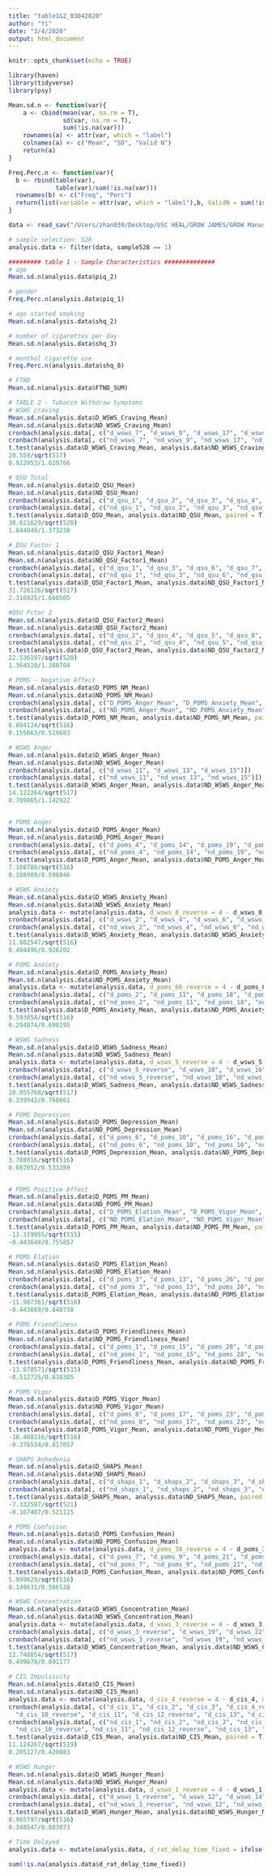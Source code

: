 ```yaml
---
title: "table1&2_03042020"
author: "Yi"
date: "3/4/2020"
output: html_document
---
```


```r
knitr::opts_chunk$set(echo = TRUE)
```

```r
library(haven)
library(tidyverse)
library(psy)
```

```r
Mean.sd.n <- function(var){
    a <- cbind(mean(var, na.rm = T), 
               sd(var, na.rm = T),
               sum(!is.na(var)))
    rownames(a) <- attr(var, which = "label")
    colnames(a) <- c("Mean", "SD", "Valid N")
    return(a)
}

Freq.Perc.n <- function(var){
  b <- rbind(table(var),
             table(var)/sum(!is.na(var)))
  rownames(b) <- c("Freq", "Perc")
  return(list(variable = attr(var, which = "label"),b, ValidN = sum(!is.na(var))))
}

```


```r
data <- read_sav("/Users/zhan039/Desktop/USC HEAL/GROW JAMES/GROW Manuscript _ Data_03032020/REDCap_wTeleform_Merged (scored + sorted)_06212018 (No 2nd survey) with DIFF_03082019.sav")
```

```r
# sample selection: 528
analysis.data <- filter(data, sample528 == 1)
```

```r
######### table 1 - Sample Characteristics ##############
# age
Mean.sd.n(analysis.data$piq_2)

# gender
Freq.Perc.n(analysis.data$piq_1)

# age started smoking
Mean.sd.n(analysis.data$shq_2)

# number of cigarettes per day
Mean.sd.n(analysis.data$shq_3)

# menthol cigarette use
Freq.Perc.n(analysis.data$shq_8)

# FTND
Mean.sd.n(analysis.data$FTND_SUM)
```

```r
# TABLE 2 - Tobacco Withdraw Symptoms
# WSWS craving
Mean.sd.n(analysis.data$D_WSWS_Craving_Mean)
Mean.sd.n(analysis.data$ND_WSWS_Craving_Mean)
cronbach(analysis.data[, c("d_wsws_7", "d_wsws_9", "d_wsws_17", "d_wsws_21")])
cronbach(analysis.data[, c("nd_wsws_7", "nd_wsws_9", "nd_wsws_17", "nd_wsws_21")])
t.test(analysis.data$D_WSWS_Craving_Mean, analysis.data$ND_WSWS_Craving_Mean, paired = T)
20.559/sqrt(517)
0.922953/1.020766

# QSU Total
Mean.sd.n(analysis.data$D_QSU_Mean)
Mean.sd.n(analysis.data$ND_QSU_Mean)
cronbach(analysis.data[, c("d_qsu_1", "d_qsu_2", "d_qsu_3", "d_qsu_4", "d_qsu_5", "d_qsu_6", "d_qsu_7", "d_qsu_8", "d_qsu_9", "d_qsu_10")])
cronbach(analysis.data[, c("nd_qsu_1", "nd_qsu_2", "nd_qsu_3", "nd_qsu_4", "nd_qsu_5", "nd_qsu_6", "nd_qsu_7", "nd_qsu_8", "nd_qsu_9", "nd_qsu_10")])
t.test(analysis.data$D_QSU_Mean, analysis.data$ND_QSU_Mean, paired = T)
30.621629/sqrt(520)
1.844049/1.373238

# QSU Factor 1
Mean.sd.n(analysis.data$D_QSU_Factor1_Mean)
Mean.sd.n(analysis.data$ND_QSU_Factor1_Mean)
cronbach(analysis.data[, c("d_qsu_1", "d_qsu_3", "d_qsu_6", "d_qsu_7", "d_qsu_10")])
cronbach(analysis.data[, c("nd_qsu_1", "nd_qsu_3", "nd_qsu_6", "nd_qsu_7", "nd_qsu_10")])
t.test(analysis.data$D_QSU_Factor1_Mean, analysis.data$ND_QSU_Factor1_Mean, paired = T)
31.726126/sqrt(517)
2.316925/1.660505

#QSU Fctor 2
Mean.sd.n(analysis.data$D_QSU_Factor2_Mean)
Mean.sd.n(analysis.data$ND_QSU_Factor2_Mean)
cronbach(analysis.data[, c("d_qsu_2", "d_qsu_4", "d_qsu_5", "d_qsu_8", "d_qsu_9")])
cronbach(analysis.data[, c("nd_qsu_2", "nd_qsu_4", "nd_qsu_5", "nd_qsu_8", "nd_qsu_9")])
t.test(analysis.data$D_QSU_Factor2_Mean, analysis.data$ND_QSU_Factor2_Mean, paired = T)
22.536197/sqrt(520)
1.364519/1.380704

# POMS - Negative Affect
Mean.sd.n(analysis.data$D_POMS_NM_Mean)
Mean.sd.n(analysis.data$ND_POMS_NM_Mean)
cronbach(analysis.data[, c("D_POMS_Anger_Mean", "D_POMS_Anxiety_Mean", "D_POMS_Confusion_Mean", "D_POMS_Depression_Mean", "D_POMS_Fatigue_Mean")])
cronbach(analysis.data[, c("ND_POMS_Anger_Mean", "ND_POMS_Anxiety_Mean", "ND_POMS_Confusion_Mean", "ND_POMS_Depression_Mean", "ND_POMS_Fatigue_Mean")])
t.test(analysis.data$D_POMS_NM_Mean, analysis.data$ND_POMS_NM_Mean, paired = T)
6.804124/sqrt(516)
0.155663/0.519683

# WSWS Anger
Mean.sd.n(analysis.data$D_WSWS_Anger_Mean)
Mean.sd.n(analysis.data$ND_WSWS_Anger_Mean)
cronbach(analysis.data[, c("d_wsws_11", "d_wsws_13", "d_wsws_15")])
cronbach(analysis.data[, c("nd_wsws_11", "nd_wsws_13", "nd_wsws_15")])
t.test(analysis.data$D_WSWS_Anger_Mean, analysis.data$ND_WSWS_Anger_Mean, paired = T)
14.122264/sqrt(517)
0.709865/1.142922


# POMS Anger
Mean.sd.n(analysis.data$D_POMS_Anger_Mean)
Mean.sd.n(analysis.data$ND_POMS_Anger_Mean)
cronbach(analysis.data[, c("d_poms_4", "d_poms_14", "d_poms_19", "d_poms_24", "d_poms_30", "d_poms_33", "d_poms_39", "d_poms_42", "d_poms_47", "d_poms_53", "d_poms_57", "d_poms_71")])
cronbach(analysis.data[, c("nd_poms_4", "nd_poms_14", "nd_poms_19", "nd_poms_24", "nd_poms_30", "nd_poms_33", "nd_poms_39", "nd_poms_42", "nd_poms_47", "nd_poms_53", "nd_poms_57", "nd_poms_71")])
t.test(analysis.data$D_POMS_Anger_Mean, analysis.data$ND_POMS_Anger_Mean, paired = T)
7.168788/sqrt(516)
0.188989/0.598846

# WSWS Anxiety
Mean.sd.n(analysis.data$D_WSWS_Anxiety_Mean)
Mean.sd.n(analysis.data$ND_WSWS_Anxiety_Mean)
analysis.data <- mutate(analysis.data, d_wsws_8_reverse = 4 - d_wsws_8, nd_wsws_8_reverse = 4 - nd_wsws_8)
cronbach(analysis.data[, c("d_wsws_2", "d_wsws_4", "d_wsws_6", "d_wsws_8_reverse")])
cronbach(analysis.data[, c("nd_wsws_2", "nd_wsws_4", "nd_wsws_6", "nd_wsws_8_reverse")])
t.test(analysis.data$D_WSWS_Anxiety_Mean, analysis.data$ND_WSWS_Anxiety_Mean, paired = T)
11.882547/sqrt(516)
0.484496/0.926202

# POMS Anxiety
Mean.sd.n(analysis.data$D_POMS_Anxiety_Mean)
Mean.sd.n(analysis.data$ND_POMS_Anxiety_Mean)
analysis.data <- mutate(analysis.data, d_poms_66_reverse = 4 - d_poms_66, nd_poms_66_reverse = 4 - nd_poms_66)
cronbach(analysis.data[, c("d_poms_2", "d_poms_11", "d_poms_18", "d_poms_66_reverse", "d_poms_69", "d_poms_43", "d_poms_48", "d_poms_60", "d_poms_27")])
cronbach(analysis.data[, c("nd_poms_2", "nd_poms_11", "nd_poms_18", "nd_poms_66_reverse", "nd_poms_69", "nd_poms_43", "nd_poms_48", "nd_poms_60", "nd_poms_27")])
t.test(analysis.data$D_POMS_Anxiety_Mean, analysis.data$ND_POMS_Anxiety_Mean, paired = T)
9.593654/sqrt(516)
0.294874/0.698195

# WSWS Sadness
Mean.sd.n(analysis.data$D_WSWS_Sadness_Mean)
Mean.sd.n(analysis.data$ND_WSWS_Sadness_Mean)
analysis.data <- mutate(analysis.data, d_wsws_5_reverse = 4 - d_wsws_5, nd_wsws_5_reverse = 4 - nd_wsws_5, d_wsws_20_reverse = 4 - d_wsws_20, nd_wsws_20_reverse = 4 - nd_wsws_20)
cronbach(analysis.data[, c("d_wsws_5_reverse", "d_wsws_10", "d_wsws_16", "d_wsws_20_reverse")])
cronbach(analysis.data[, c("nd_wsws_5_reverse", "nd_wsws_10", "nd_wsws_16", "nd_wsws_20_reverse")])
t.test(analysis.data$D_WSWS_Sadness_Mean, analysis.data$ND_WSWS_Sadness_Mean, paired = T)
10.055768/sqrt(517)
0.339942/0.768661

# POMS Depression
Mean.sd.n(analysis.data$D_POMS_Depression_Mean)
Mean.sd.n(analysis.data$ND_POMS_Depression_Mean)
cronbach(analysis.data[, c("d_poms_6", "d_poms_10", "d_poms_16", "d_poms_22", "d_poms_25", "d_poms_29", "d_poms_35", "d_poms_36", "d_poms_37", "d_poms_45", "d_poms_46", "d_poms_49", "d_poms_59", "d_poms_62", "d_poms_64")])
cronbach(analysis.data[, c("nd_poms_6", "nd_poms_10", "nd_poms_16", "nd_poms_22", "nd_poms_25", "nd_poms_29", "nd_poms_35", "nd_poms_36", "nd_poms_37", "nd_poms_45", "nd_poms_46", "nd_poms_49", "nd_poms_59", "nd_poms_62", "nd_poms_64")])
t.test(analysis.data$D_POMS_Depression_Mean, analysis.data$ND_POMS_Depression_Mean, paired = T)
3.708016/sqrt(516)
0.087052/0.533289


# POMS Positive Affect
Mean.sd.n(analysis.data$D_POMS_PM_Mean)
Mean.sd.n(analysis.data$ND_POMS_PM_Mean)
cronbach(analysis.data[, c("D_POMS_Elation_Mean", "D_POMS_Vigor_Mean", "D_POMS_Friendliness_Mean")])
cronbach(analysis.data[, c("ND_POMS_Elation_Mean", "ND_POMS_Vigor_Mean", "ND_POMS_Friendliness_Mean")])
t.test(analysis.data$D_POMS_PM_Mean, analysis.data$ND_POMS_PM_Mean, paired = T)
-13.319955/sqrt(515)
-0.443648/0.755857

# POMS Elation
Mean.sd.n(analysis.data$D_POMS_Elation_Mean)
Mean.sd.n(analysis.data$ND_POMS_Elation_Mean)
cronbach(analysis.data[, c("d_poms_3", "d_poms_13", "d_poms_26", "d_poms_40", "d_poms_51", "d_poms_72")])
cronbach(analysis.data[, c("nd_poms_3", "nd_poms_13", "nd_poms_26", "nd_poms_40", "nd_poms_51", "nd_poms_72")])
t.test(analysis.data$D_POMS_Elation_Mean, analysis.data$ND_POMS_Elation_Mean, paired = T)
-11.987361/sqrt(516)
-0.443669/0.840738

# POMS Friendliness
Mean.sd.n(analysis.data$D_POMS_Friendliness_Mean)
Mean.sd.n(analysis.data$ND_POMS_Friendliness_Mean)
cronbach(analysis.data[, c("d_poms_1", "d_poms_15", "d_poms_28", "d_poms_34", "d_poms_44", "d_poms_55", "d_poms_63", "d_poms_70")])
cronbach(analysis.data[, c("nd_poms_1", "nd_poms_15", "nd_poms_28", "nd_poms_34", "nd_poms_44", "nd_poms_55", "nd_poms_63", "nd_poms_70")])
t.test(analysis.data$D_POMS_Friendliness_Mean, analysis.data$ND_POMS_Friendliness_Mean, paired = T)
-13.878571/sqrt(515)
-0.512725/0.838385

# POMS Vigor
Mean.sd.n(analysis.data$D_POMS_Vigor_Mean)
Mean.sd.n(analysis.data$ND_POMS_Vigor_Mean)
cronbach(analysis.data[, c("d_poms_8", "d_poms_17", "d_poms_23", "d_poms_31", "d_poms_41", "d_poms_54", "d_poms_56", "d_poms_61")])
cronbach(analysis.data[, c("nd_poms_8", "nd_poms_17", "nd_poms_23", "nd_poms_31", "nd_poms_41", "nd_poms_54", "nd_poms_56", "nd_poms_61")])
t.test(analysis.data$D_POMS_Vigor_Mean, analysis.data$ND_POMS_Vigor_Mean, paired = T)
-10.468316/sqrt(516)
-0.376534/0.817057

# SHAPS Anhedonia
Mean.sd.n(analysis.data$D_SHAPS_Mean)
Mean.sd.n(analysis.data$ND_SHAPS_Mean)
cronbach(analysis.data[, c("d_shaps_1", "d_shaps_2", "d_shaps_3", "d_shaps_4", "d_shaps_5", "d_shaps_6", "d_shaps_7", "d_shaps_8", "d_shaps_9", "d_shaps_10", "d_shaps_11", "d_shaps_12", "d_shaps_13", "d_shaps_14")])
cronbach(analysis.data[, c("nd_shaps_1", "nd_shaps_2", "nd_shaps_3", "nd_shaps_4", "nd_shaps_5", "nd_shaps_6", "nd_shaps_7", "nd_shaps_8", "nd_shaps_9", "nd_shaps_10", "nd_shaps_11", "nd_shaps_12", "nd_shaps_13", "nd_shaps_14")])
t.test(analysis.data$D_SHAPS_Mean, analysis.data$ND_SHAPS_Mean, paired = T)
-7.332597/sqrt(521)
-0.167407/0.521115

# POMS Confusion
Mean.sd.n(analysis.data$D_POMS_Confusion_Mean)
Mean.sd.n(analysis.data$ND_POMS_Confusion_Mean)
analysis.data <- mutate(analysis.data, d_poms_38_reverse = 4 - d_poms_38, nd_poms_38_reverse = 4 - nd_poms_38)
cronbach(analysis.data[, c("d_poms_7", "d_poms_9", "d_poms_21", "d_poms_67", "d_poms_38_reverse", "d_poms_52", "d_poms_58")])
cronbach(analysis.data[, c("nd_poms_7", "nd_poms_9", "nd_poms_21", "nd_poms_67", "nd_poms_38_reverse", "nd_poms_52", "nd_poms_58")])
t.test(analysis.data$D_POMS_Confusion_Mean, analysis.data$ND_POMS_Confusion_Mean, paired = T)
5.999629/sqrt(516)
0.149631/0.566528

# WSWS Concentration
Mean.sd.n(analysis.data$D_WSWS_Concentration_Mean)
Mean.sd.n(analysis.data$ND_WSWS_Concentration_Mean)
analysis.data <- mutate(analysis.data, d_wsws_3_reverse = 4 - d_wsws_3, nd_wsws_3_reverse = 4 - nd_wsws_3)
cronbach(analysis.data[, c("d_wsws_3_reverse", "d_wsws_19", "d_wsws_22")])
cronbach(analysis.data[, c("nd_wsws_3_reverse", "nd_wsws_19", "nd_wsws_22")])
t.test(analysis.data$D_WSWS_Concentration_Mean, analysis.data$ND_WSWS_Concentration_Mean, paired = T)
12.748854/sqrt(517)
0.499678/0.891177

# CIS Impulsivity
Mean.sd.n(analysis.data$D_CIS_Mean)
Mean.sd.n(analysis.data$ND_CIS_Mean)
analysis.data <- mutate(analysis.data, d_cis_4_reverse = 4 - d_cis_4, d_cis_5_reverse = 4 - d_cis_5, d_cis_6_reverse = 4 - d_cis_6, d_cis_8_reverse = 4 - d_cis_8, d_cis_10_reverse = 4 - d_cis_10, d_cis_12_reverse = 4 - d_cis_12, d_cis_15_reverse = 4 - d_cis_15, d_cis_18_reverse = 4 - d_cis_18, d_cis_19_reverse = 4 - d_cis_19, nd_cis_4_reverse = 4 - nd_cis_4, nd_cis_5_reverse = 4 - nd_cis_5, nd_cis_6_reverse = 4 - nd_cis_6, nd_cis_8_reverse = 4 - nd_cis_8, nd_cis_10_reverse = 4 - nd_cis_10, nd_cis_12_reverse = 4 - nd_cis_12, nd_cis_15_reverse = 4 - nd_cis_15, nd_cis_18_reverse = 4 - nd_cis_18, nd_cis_19_reverse = 4 - nd_cis_19)
cronbach(analysis.data[, c("d_cis_1", "d_cis_2", "d_cis_3", "d_cis_4_reverse", "d_cis_5_reverse", "d_cis_6_reverse", "d_cis_7", "d_cis_8_reverse", "d_cis_9", 
  "d_cis_10_reverse", "d_cis_11", "d_cis_12_reverse", "d_cis_13", "d_cis_14", "d_cis_15_reverse", "d_cis_16", "d_cis_17", "d_cis_18_reverse", "d_cis_19_reverse")])
cronbach(analysis.data[, c("nd_cis_1", "nd_cis_2", "nd_cis_3", "nd_cis_4_reverse", "nd_cis_5_reverse", "nd_cis_6_reverse", "nd_cis_7", "nd_cis_8_reverse", "nd_cis_9", 
  "nd_cis_10_reverse", "nd_cis_11", "nd_cis_12_reverse", "nd_cis_13", "nd_cis_14", "nd_cis_15_reverse", "nd_cis_16", "nd_cis_17", "nd_cis_18_reverse", "nd_cis_19_reverse")])
t.test(analysis.data$D_CIS_Mean, analysis.data$ND_CIS_Mean, paired = T)
11.124267/sqrt(519)
0.205127/0.420083

# WSWS Hunger
Mean.sd.n(analysis.data$D_WSWS_Hunger_Mean)
Mean.sd.n(analysis.data$ND_WSWS_Hunger_Mean)
analysis.data <- mutate(analysis.data, d_wsws_1_reverse = 4 - d_wsws_1, nd_wsws_1_reverse = 4 - nd_wsws_1)
cronbach(analysis.data[, c("d_wsws_1_reverse", "d_wsws_12", "d_wsws_14", "d_wsws_18", "d_wsws_23")])
cronbach(analysis.data[, c("nd_wsws_1_reverse", "nd_wsws_12", "nd_wsws_14", "nd_wsws_18", "nd_wsws_23")])
t.test(analysis.data$D_WSWS_Hunger_Mean, analysis.data$ND_WSWS_Hunger_Mean, paired = T)
8.965797/sqrt(516)
0.348547/0.883073

# Time Delayed
analysis.data <- mutate(analysis.data, d_rat_delay_time_fixed = ifelse(is.na(redcap_id), D_RAT_time_delayed, d_rat_delay_time))  # not correct, needs to be corrected

sum(!is.na(analysis.data$d_rat_delay_time_fixed))




```


